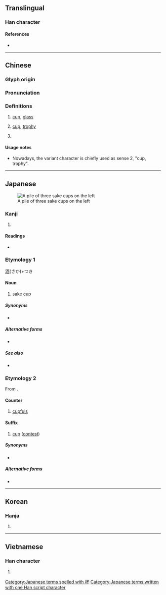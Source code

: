 {{character info/new}}
{{also|盃}}
==Translingual==
{{stroke order|strokes=8}}

===Han character===
{{Han char|rn=75|rad=木|as=04|sn=8|four=41990|canj=DMF|ids=⿰木不}}

====References====
* {{Han ref|kx=0513.090|dkj=14497|dj=0899.060|hdz=21166.020|uh=676F|ud=26479|bh=AA4D|bd=43597}}

----

==Chinese==
{{zh-forms|alt=盃*}}

===Glyph origin===
{{Han etym}}

===Pronunciation===
{{zh-pron
|m=bēi
|ma=y
|c=bui1
|h=pfs=pî
|mn=poe
|w=1pe
|mc=y
|oc=y
|cat=n,cl
}}

===Definitions===
{{zh-hanzi}}

# [[cup]], [[glass]]
#: {{zh-x|杯子{zi}|cup, glass}}
# [[cup]], [[trophy]]
#: {{zh-x|世界杯|world cup}}
# {{n-g|Classifier for [[cup]]s/[[glass]]es of drinks.}}
#: {{zh-x|一 杯 茶|a cup of tea}}
#: {{zh-x|還 想 喝 一 杯 嗎？|Would you like another '''drink'''?}}

====Usage notes====
* Nowadays, the variant character {{l|zh|盃}} is chiefly used as sense 2, "cup, trophy".

{{zh-cat|Beginning}}

----

==Japanese==
{{wikipedia|lang=ja|盃}}
[[Image:Otoso.jpg|thumb|A pile of three sake cups on the left]]

===Kanji===
{{ja-kanji|grade=c|rs=木04}}

# {{defn|lang=ja|sort=木04}}

====Readings====
* {{ja-readings|goon=[[へ]] (he) {{non-joyo-reading}}|kanon=[[はい]] (hai), [[ぱい]] (pai)|kun=[[さかずき]] (sakazuki)}}

===Etymology 1===
[[酒]](さか)+つき

====Noun====
{{ja-noun|さかずき}}

# [[sake]] [[cup]]

=====Synonyms=====
* {{ja-r|カップ}}

=====Alternative forms=====
* {{ja-r|盃|さかずき}}

=====See also=====
* {{ja-r|お猪口|おちょこ}}

===Etymology 2===
From {{etyl|zhx|ja}}.

====Counter====
{{ja-pos|はい|counter}}

# [[cupful]]s

====Suffix====
{{ja-pos|はい|suffix}}

# {{lb|ja|games|sort=はい}} [[cup]] ([[contest]])

=====Synonyms=====
* {{ja-r|カップ}}

=====Alternative forms=====
* {{ja-r|盃|はい}}

[[Category:Japanese terms spelled with 杯]]
[[Category:Japanese terms written with one Han script character]]

----

==Korean==

===Hanja===
{{ko-hanja|hangeul=[[배]]|eumhun=|mr=pae|y=pay}}

# {{defn|lang=ko|sort=木04}}

----

==Vietnamese==

===Han character===
{{vi-hantu|[[bôi]]|rs=木04}}

# {{defn|lang=vi|sort=木04}}